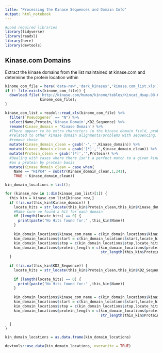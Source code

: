 ```yaml
---
title: "Processing the Kinase Sequences and Domain Info"
output: html_notebook
---
```


```r
#Load required libraries
library(tidyverse)
library(readxl)
library(here)
library(devtools)
```

## Kinase.com Domains

Extract the kinase domains from the list maintained at kinase.com and determine the protein location within

```r
kinome_com_file = here('data-raw','dark_kinases','kinase.com_list.xls')
if (! file.exists(kinome_com_file)) {
  download.file('http://kinase.com/human/kinome/tables/Kincat_Hsap.08.02.xls',
                kinome_com_file);
}

kinase_com_list = readxl::read_xls(kinome_com_file) %>%
  filter(`Pseudogene?` == "N") %>%
  select(Name,Protein,'Kinase Domain',KD2_Sequence) %>%
  rename(Kinase_domain = 'Kinase Domain') %>%
  #There appear to be extra characters in the kinase domain field, probably
  #related to other kinase domain alignments/problems with sequencing, let's
  #remove those
  mutate(Kinase_domain_clean = gsub('-','',Kinase_domain)) %>%
  mutate(Kinase_domain_clean = gsub('[*]','',Kinase_domain_clean)) %>%
  mutate(Protein_clean = gsub('[*]','',Protein)) %>%
  #Dealing with cases where there isn't a perfect match to a given kinase domain
  #on a protein by protein basis
  mutate(Kinase_domain_clean = case_when(
    Name == "HIPK4" ~ substr(Kinase_domain_clean,1,241),
    TRUE ~ Kinase_domain_clean))

kin_domain_locations = list();

for (kinase_row in 1:dim(kinase_com_list)[1]) {
  this_kin = kinase_com_list[kinase_row,]
  if (!is.na(this_kin$Kinase_domain)) {
    locate_hits = str_locate(this_kin$Protein_clean,this_kin$Kinase_domain_clean)
    #Make sure we found a hit for each domain
    if (length(locate_hits) == 0) {
      print(paste('No Hits found for:' ,this_kin$Name))
    }
    
    kin_domain_locations$kinase_com_name = c(kin_domain_locations$kinase_com_name,this_kin$Name)
    kin_domain_locations$start = c(kin_domain_locations$start,locate_hits[1])
    kin_domain_locations$stop = c(kin_domain_locations$stop,locate_hits[2])
    kin_domain_locations$protein_length = c(kin_domain_locations$protein_length,
                                            str_length(this_kin$Protein_clean))
  }
  
  if (!is.na(this_kin$KD2_Sequence)) {
    locate_hits = str_locate(this_kin$Protein_clean,this_kin$KD2_Sequence)
    
    if (length(locate_hits) == 0) {
      print(paste('No Hits found for:' ,this_kin$Name))
    }
    
    kin_domain_locations$kinase_com_name = c(kin_domain_locations$kinase_com_name,this_kin$Name)
    kin_domain_locations$start = c(kin_domain_locations$start,locate_hits[1])
    kin_domain_locations$stop = c(kin_domain_locations$stop,locate_hits[2])
    kin_domain_locations$protein_length = c(kin_domain_locations$protein_length,
                                            str_length(this_kin$Protein_clean))

  }
}

kin_domain_locations = as.data.frame(kin_domain_locations)

devtools::use_data(kin_domain_locations, overwrite = TRUE)
```


